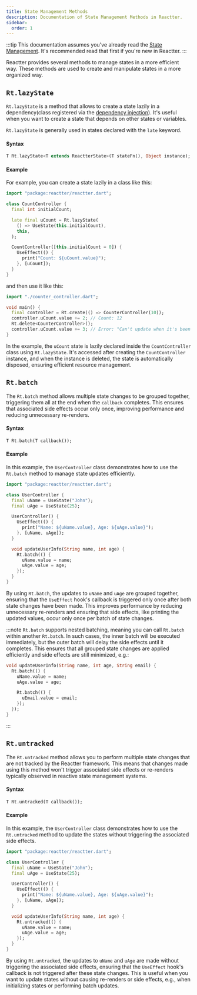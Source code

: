 ```yaml
---
title: State Management Methods
description: Documentation of State Management Methods in Reactter.
sidebar:
  order: 1
---
```


:::tip
This documentation assumes you've already read the [State Management](/reactter/core_concepts/state_management).
It's recommended read that first if you're new in Reactter.
:::

Reactter provides several methods to manage states in a more efficient way. These methods are used to create and manipulate states in a more organized way.

## <HM>`Rt.lazyState`</HM>

<HM>`Rt.lazyState`</HM> is a method that allows to create a state lazily in a dependency(class registered via the [dependency injection](/reactter/core_concepts/dependency_injection)).
It's useful when you want to create a state that depends on other states or variables.

<HM>`Rt.lazyState`</HM> is generally used in states declared with the <HK>`late`</HK> keyword.

#### Syntax

```dart showLineNumbers=false
T Rt.lazyState<T extends ReactterState>(T stateFn(), Object instance);
```

#### Example

For example, you can create a state lazily in a class like this:

```dart title="counter_controller.dart" "Rt.lazyState" "UseState"
import "package:reactter/reactter.dart";

class CountController {
  final int initialCount;

  late final uCount = Rt.lazyState(
    () => UseState(this.initialCount),
    this,
  );

  CountController([this.initialCount = 0]) {
    UseEffect(() {
      print("Count: ${uCount.value}");
    }, [uCount]);
  }
}
```
and then use it like this:

```dart title="main.dart" "Rt.create" "Rt.delete"
import "./counter_controller.dart";

void main() {
  final controller = Rt.create(() => CounterController(10));
  controller.uCount.value += 2; // Count: 12
  Rt.delete<CounterController>();
  controller.uCount.value += 3; // Error: "Can't update when it's been disposed"
}
```

In the example, the `uCount` state is lazily declared inside the <HT>`CountController`</HT> class using <HM>`Rt.lazyState`</HM>. It's accessed after creating the <HT>`CountController`</HT> instance, and when the instance is deleted, the state is automatically disposed, ensuring efficient resource management.

## <HM>`Rt.batch`</HM>

The <HM>`Rt.batch`</HM> method allows multiple state changes to be grouped together, triggering them all at the end when the <HM>`callback`</HM> completes. This ensures that associated side effects occur only once, improving performance and reducing unnecessary re-renders.

#### Syntax

```dart showLineNumbers=false
T Rt.batch(T callback());
```

#### Example

In this example, the <HT>`UserController`</HT> class demonstrates how to use the <HM>`Rt.batch`</HM> method to manage state updates efficiently.

```dart title="user_controller.dart" "Rt.batch" "UseState" "UseEffect"
import "package:reactter/reactter.dart";

class UserController {
  final uName = UseState("John");
  final uAge = UseState(25);

  UserController() {
    UseEffect(() {
      print("Name: ${uName.value}, Age: ${uAge.value}");
    }, [uName, uAge]);
  }

  void updateUserInfo(String name, int age) {
    Rt.batch(() {
      uName.value = name;
      uAge.value = age;
    });
  }
}
```

By using <HM>`Rt.batch`</HM>, the updates to `uName` and `uAge` are grouped together, ensuring that the <HT>`UseEffect`</HT> hook's callback is triggered only once after both state changes have been made.
This improves performance by reducing unnecessary re-renders and ensuring that side effects, like printing the updated values, occur only once per batch of state changes.

:::note
<HM>`Rt.batch`</HM> supports nested batching, meaning you can call <HM>`Rt.batch`</HM> within another <HM>`Rt.batch`</HM>. In such cases, the inner batch will be executed immediately, but the outer batch will delay the side effects until it completes.
This ensures that all grouped state changes are applied efficiently and side effects are still minimized, e.g.:

```dart
void updateUserInfo(String name, int age, String email) {
  Rt.batch(() {
    uName.value = name;
    uAge.value = age;

    Rt.batch(() {
      uEmail.value = email;
    });
  });
}
```
:::

## <HM>`Rt.untracked`</HM>

The <HM>`Rt.untracked`</HM> method allows you to perform multiple state changes that are not tracked by the Reactter framework.
This means that changes made using this method won't trigger associated side effects or re-renders typically observed in reactive state management systems.

#### Syntax

```dart showLineNumbers=false
T Rt.untracked(T callback());
```

#### Example

In this example, the <HT>`UserController`</HT> class demonstrates how to use the <HM>`Rt.untracked`</HM> method to update the states without triggering the associated side effects.

```dart title="user_controller.dart" "Rt.untracked" "UseState" "UseEffect"
import "package:reactter/reactter.dart";

class UserController {
  final uName = UseState("John");
  final uAge = UseState(25);

  UserController() {
    UseEffect(() {
      print("Name: ${uName.value}, Age: ${uAge.value}");
    }, [uName, uAge]);
  }

  void updateUserInfo(String name, int age) {
    Rt.untracked(() {
      uName.value = name;
      uAge.value = age;
    });
  }
}
```

By using <HM>`Rt.untracked`</HM>, the updates to `uName` and `uAge` are made without triggering the associated side effects, ensuring that the <HT>`UseEffect`</HT> hook's callback is not triggered after these state changes.
This is useful when you want to update states without causing re-renders or side effects, e.g., when initializing states or performing batch updates.
